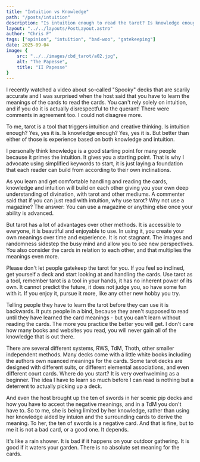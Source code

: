 ```yaml
---
title: "Intuition vs Knowledge"
path: "/posts/intuition"
description: "Is intuition enough to read the tarot? Is knowledge enough to read the tarot?"
layout: "../../layouts/PostLayout.astro"
author: "Chris F"
tags: ["opinion", "intuition", "bad-woo", "gatekeeping"]
date: 2025-09-04 
image: {
    src: "../../images/cbd_tarot/a02.jpg",
    alt: "The Papesse",
    title: "II Papesse"
}
---
```



I recently watched a video about so-called "Spooky" decks that are scarily accurate and I was surprised when the host said that you have to learn the meanings of the cards to read the cards. You can't rely solely on intuition, and if you do it is actually disrespectful to the querant! There were comments in agreement too. I could not disagree more.

To me, tarot is a tool that triggers intuition and creative thinking. Is intuition enough? Yes, yes it is. Is knowledge enough? Yes, yes it is. But better than either of those is experience based on both knowledge and intuition.

I personally think knowledge is a good starting point for many people because it primes the intuition. It gives you a starting point. That is why I advocate using simplified keywords to start, it is just laying a foundation that each reader can build from according to their own inclinations.

As you learn and get comfortable handling and reading the cards, knowledge and intuition will build on each other giving you your own deep understanding of divination, with tarot and other mediums. A commenter said that if you can just read with intuition, why use tarot? Why not use a magazine? The answer: You can use a magazine or anything else once your ability is advanced. 

But tarot has a lot of advantages over other methods. It is accessible to everyone, it is beautiful and enjoyable to use. In using it, you create your own meanings over time and experience. It is not stagnant. The images and randomness sidestep the busy mind and allow you to see new perspectives. You also consider the cards in relation to each other, and that multiplies the meanings even more.

Please don't let people gatekeep the tarot for you. If you feel so inclined, get yourself a deck and start looking at and handling the cards. Use tarot as a tool, remember tarot is a tool in your hands, it has no inherent power of its own. It cannot predict the future, it does not judge you, so have some fun with it. If you enjoy it, pursue it more, like any other new hobby you try.

Telling people they have to learn the tarot before they can use it is backwards. It puts people in a bind, because they aren't supposed to read until they have learned the card meanings - but you can't learn without reading the cards. The more you practice the better you will get. I don't care how many books and websites you read, you will never gain all of the knowledge that is out there.

There are several different systems, RWS, TdM, Thoth, other smaller independent methods. Many decks come with a little white books including the authors own nuanced meanings for the cards. Some tarot decks are designed with different suits, or different elemental associations, and even different court cards. Where do you start? It is very overhwelming as a beginner. The idea I have to learn so much before I can read is nothing but a deterrent to actually picking up a deck.

And even the host brought up the ten of swords in her scenic pip decks and how you have to acceot the negative meanings, and in a TdM you don't have to. So to me, she is being limited by her knowledge, rather than using her knowledge aided by intuion and the surrounding cards to derive the meaning. To her, the ten of swords is a negative card. And that is fine, but to me it is not a bad card, or a good one. It depends.

It's like a rain shower. It is bad if it happens on your outdoor gathering. It is good if it waters your garden. There is no absolute set meaning for the cards.